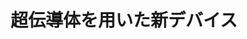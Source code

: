 ﻿---
title: "超伝導体を用いた新デバイス"
category: "理学院"
vol: 39
interviewee: "井口 家成 "
url: ""
tags: ["人間","コンピュータ","物質","装置","脳"]
pdf: "39-1.pdf"
career: ""
preface: "超伝導物質の特性を利用して、電磁波の発振装置や、人間の脳のような仕組みを持つコンピューターのためのデバイスをつくる研究に取り組む。"
---
